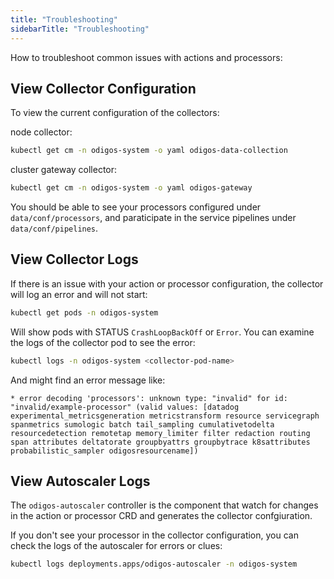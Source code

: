 ---
title: "Troubleshooting"
sidebarTitle: "Troubleshooting"
---

How to troubleshoot common issues with actions and processors:

## View Collector Configuration

To view the current configuration of the collectors:

node collector:

```bash
kubectl get cm -n odigos-system -o yaml odigos-data-collection
```

cluster gateway collector:

```bash
kubectl get cm -n odigos-system -o yaml odigos-gateway
```

You should be able to see your processors configured under `data/conf/processors`, and paraticipate in the service pipelines under `data/conf/pipelines`.

## View Collector Logs

If there is an issue with your action or processor configuration, the collector will log an error and will not start:

```sh
kubectl get pods -n odigos-system
```

Will show pods with STATUS `CrashLoopBackOff` or `Error`. You can examine the logs of the collector pod to see the error:

```sh
kubectl logs -n odigos-system <collector-pod-name>
```

And might find an error message like:

```
* error decoding 'processors': unknown type: "invalid" for id: "invalid/example-processor" (valid values: [datadog experimental_metricsgeneration metricstransform resource servicegraph spanmetrics sumologic batch tail_sampling cumulativetodelta resourcedetection remotetap memory_limiter filter redaction routing span attributes deltatorate groupbyattrs groupbytrace k8sattributes probabilistic_sampler odigosresourcename])
```

## View Autoscaler Logs

The `odigos-autoscaler` controller is the component that watch for changes in the action or processor CRD and generates the collector confgiuration.

If you don't see your processor in the collector configuration, you can check the logs of the autoscaler for errors or clues:

```sh
kubectl logs deployments.apps/odigos-autoscaler -n odigos-system
```
